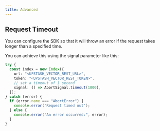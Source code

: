 ```yaml
---
title: Advanced
---
```


## Request Timeout

You can configure the SDK so that it will throw an error if the request takes longer than a specified time.

You can achieve this using the signal parameter like this:

```ts
try {
  const index = new Index({
    url: "<UPSTASH_VECTOR_REST_URL>",
    token: "<UPSTASH_VECTOR_REST_TOKEN>",
    // set a timeout of 1 second
    signal: () => AbortSignal.timeout(1000),
  });
} catch (error) {
  if (error.name === "AbortError") {
    console.error("Request timed out");
  } else {
    console.error("An error occurred:", error);
  }
}
```
